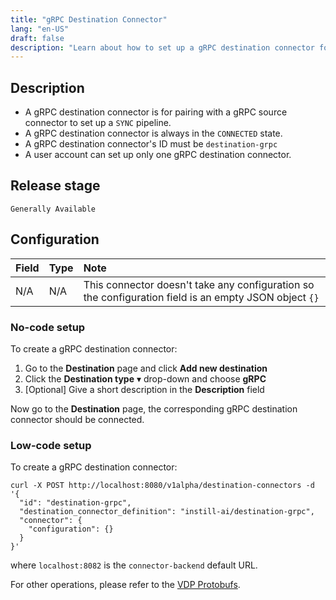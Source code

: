 ```yaml
---
title: "gRPC Destination Connector"
lang: "en-US"
draft: false
description: "Learn about how to set up a gRPC destination connector for the open-source unstructured data ETL tool VDP https://github.com/instill-ai/vdp"
---
```


## Description

- A gRPC destination connector is for pairing with a gRPC source connector to set up a `SYNC` pipeline.
- A gRPC destination connector is always in the `CONNECTED` state.
- A gRPC destination connector's ID must be `destination-grpc`
- A user account can set up only one gRPC destination connector.

## Release stage

`Generally Available`

## Configuration

| Field | Type | Note                                                                                                  |
| :---- | :--- | :---------------------------------------------------------------------------------------------------- |
| N/A   | N/A  | This connector doesn't take any configuration so the configuration field is an empty JSON object `{}` |

### No-code setup

To create a gRPC destination connector:

1. Go to the **Destination** page and click **Add new destination**
2. Click the **Destination type** ▾ drop-down and choose **gRPC**
3. [Optional] Give a short description in the **Description** field

Now go to the **Destination** page, the corresponding gRPC destination connector should be connected.

### Low-code setup

To create a gRPC destination connector:

```shellscript cURL
curl -X POST http://localhost:8080/v1alpha/destination-connectors -d '{
  "id": "destination-grpc",
  "destination_connector_definition": "instill-ai/destination-grpc",
  "connector": {
    "configuration": {}
  }
}'
```

where `localhost:8082` is the `connector-backend` default URL.

For other operations, please refer to the [VDP Protobufs](https://buf.build/instill-ai/protobufs).
